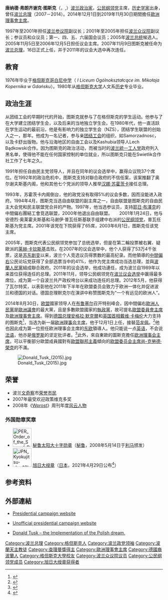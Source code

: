 {{noteTA
|T=zh:唐納德·圖斯克;zh-tw:唐納·圖斯克;zh-cn:唐纳德·图斯克;zh-hk:當奴·圖斯克;zh-hant:唐納德·塔斯克;
|1=zh-tw:唐納;zh-cn:唐纳德;zh-hk:當奴;zh-hant:唐納德;
|2=zh-tw:圖斯克;zh-cn:图斯克;zh-hk:圖斯克;zh-hant:塔斯克;
}}
{{Infobox officeholder
|name         = 唐纳德·图斯克
|original_name= Donald Tusk
|office       = 第二任[[欧洲理事会主席|欧洲理事会主席]]
|image        = Donald Tusk 2013-12-19.jpg
|caption      = 2013年的图斯克
|term_start   = 2014年12月1日
|term_end     = 2019年11月30日
|predecessor  = [[赫尔曼·范龙佩|赫尔曼·范龙佩]]
|successor    = [[夏尔·米歇尔|夏尔·米歇尔]]
|office1      = 第14任[[波兰总理|波兰总理]]
|president1   = [[莱赫·卡钦斯基|莱赫·卡钦斯基]]<br>[[布罗尼斯瓦夫·科莫罗夫斯基|布罗尼斯瓦夫·科莫罗夫斯基]]{{small|（代理）}}<br>{{le|博格丹·博鲁塞维奇|Bogdan Borusewicz}}{{small|（代理）}}<br>[[格热戈日·谢蒂纳|格热戈日·谢蒂纳]] {{small|（代理）}}<br>布罗尼斯瓦夫·科莫罗夫斯基
|term_start1  = 2007年11月16日
|term_end1    = 2014年9月22日
|predecessor1 = [[雅罗斯瓦夫·卡钦斯基|雅罗斯瓦夫·卡钦斯基]]
|successor1   = [[埃娃·科帕奇|埃娃·科帕奇]]
|office2      = [[公民綱領_(波蘭)|公民纲领]]领袖
|term_start2  = 2003年6月1日
|term_end2    = 2014年11月8日
|predecessor2 = {{le|马切伊·普瓦任斯基|Maciej Płażyński}}
|successor2   = [[埃娃·科帕奇|埃娃·科帕奇]]
|birth_name   = 唐纳德·弗朗齐谢克·图斯克<br>Donald Franciszek Tusk
|birth_date   = {{birth date and age|df=yes|1957|4|22}}
|birth_place  = {{flagicon image|Flag of Poland (1928-1980).svg}} [[波兰人民共和国|波兰]][[濱海省|濱海省]][[格但斯克|格但斯克]]
|death_date   = 
|death_place  = 
|nationality = {{POL}}
|party        = 自由民主党{{small|（1994年前）}}<br>自由联盟{{small|（1994年–2001年）}}<br>[[公民綱領_(波蘭)|公民纲领]]{{small|（2001年至今）}}
|spouse       = 玛格莎塔·图斯克
|children     = 2名子女
|alma_mater   = [[格但斯克大学|格但斯克大学]]
|signature    = Donald Tusk Signature 2.svg
|website       = {{url|consilium.europa.eu|官方网站}}
}}
'''唐纳德·弗朗齐谢克·图斯克'''（{{lang-pl|Donald Franciszek Tusk}}，{{IPAc-pl|AUD|Pl-Donald_Franciszek_Tusk.ogg|'|d|o|n|a|l|t|-|f|r|a|n|'|ć|i|sz|e|k|-|'|t|u|s|k}},{{bd|1957年|4月22日|catIdx=Tusk, Donald}}）[[波兰|波兰]][[政治家|政治家]]，[[公民綱領_(波蘭)|公民纲领党]]主席，[[历史学家|历史学家]]出身，曾任[[波兰总理|波兰总理]]（2007－2014）。2014年12月1日到2019年11月30日期間擔任[[歐洲理事會主席|歐洲理事會主席]]。

1997年至2001年担任[[波兰参议院|波兰参议院]]副议长；2001年至2005年担任[[波兰众议院|波兰众议院]]副议长；参议员和众议员；第一、四、五、六届国会议员；2005年[[波兰总统|波兰总统]]候选人。2005年11月5日至2006年12月5日担任议会主席。2007年11月9日图斯克被任命为[[波兰总理|波兰总理]]，16日正式上任，并于2011年的议会大选中再次连任。

== 教育 ==
1976年毕业于[[格但斯克哥白尼中学|格但斯克哥白尼中学]]（ ''I Liceum Ogólnokształcące im. Mikołaja Kopernika w Gdańsku''）。1980年从[[格但斯克大学|格但斯克大学]]人文系[[历史|历史]]专业毕业。

== 政治生涯 ==
从团结工会的早期时代的开始，图斯克就参与了在格但斯克的学生运动。他参与了在大学建立团结学生会，以及后来的当地独立学生会。在1980年代，他一直活跃在​​学生运动的最前沿，他是有影响力的独立学生会（NZS），团结学生联盟的创始人之一，那年。他成为一名记者，参与亲[[团结工会|团结工会]]的组织，如Samorzadnosc，以及卡舒出版物。他与沿海地区的自由工会以及Kashubia领导人Lech Bądkowski合作。因为图斯克的政治活动，而被当时的[[波兰統一工人党|波兰統一工人党]]政府列入黑名单，使得他不能在任何国家控制的单位就业，所以图斯克只能在Swietlik合作社工作了七年之久。

1991年担任自由民主党领导人，并且在同年的议会选举中，赢得众议院37个席位。在1992年的政治危机中，图斯克支持对聯合政府的不信任案，该案推翻了奥尔谢夫斯基内阁，他和其他七个党派的领导人推举[[汉娜·苏霍茨卡|汉娜·苏霍茨卡]]接任总理。

1993年，苏霍茨卡内阁倒台，他的政党没有取得5%的议会多数，因而没能进入政府。1994年4月，图斯克当选自由联盟的副主席之一，自由联盟是图斯克的自由民主大会党和民主联盟党合并的产物。1997年，他当选参议员，支持[[耶日·布澤克|耶日·布澤克]]的中間偏右團結工會竞选联盟，2000年他退出自由联盟。
　
2001年1月24日，他与安德烈·奥莱霍夫斯基和马谢伊·普瓦任斯基联手组建中右派的[[公民綱領_(波蘭)|公民纲领党]]，普瓦任斯基为党主席。2001年该党在下院获得了65席，2003年6月1日，图斯克任该党主席。

2005年，图斯克代表公民纲领党参加了总统选举，但是在第二輪投票被右翼、疑歐派的[[莱赫·卡钦斯基|莱赫·卡钦斯基]]击败。在2007年的议会选举中，他个人获得了53万4千张票，这是[[苏东剧变|苏东剧变]]以来，波兰个人竞选议员得票数的最高纪录。而他領導的[[中間偏右|中間偏右]]公民论坛党获得了全部选票当中的41%，他作为党主席成功当选总理，並與[[波蘭人民黨|波蘭人民黨]]組成聯合政府。2011年的议会选举，他成功連任，成为波兰自1989年以来首位获得连任的总理。2011年11月，领导公民纲领党在[[2011年波兰议会选举|波兰议会选举]]中赢得最多席位，成为第一个自波兰共产政权垮台以来成功连任的总理。2012年5月，他获得了瓦尔特奖，以表彰他在2011年下半年在欧盟委员会致力于欧洲一体化并促进波兰和德国的对话。德国总理默克尔在演讲中称赞图斯克为“一个有远见的欧洲人”。

2014年8月30日，[[欧盟|欧盟]]國家领导人在[[布鲁塞尔|布鲁塞尔]]召开特别峰会，因中間偏右[[歐洲人民黨|歐洲人民黨]]是[[歐洲議會|歐洲議會]]的最大黨，且是多數歐盟國家的[[執政黨|執政黨]]，故可提名[[歐盟委員會主席|歐盟委員會主席]]及[[歐洲理事會主席|歐洲理事會主席]]。得到[[德国总理|德国总理]][[安格拉·默克爾|安格拉·默克爾]]和[[英国首相|英国首相]][[戴维·卡梅伦|戴维·卡梅伦]]大力支持的图斯克<ref>{{cite web |url=http://www.bbc.co.uk/zhongwen/simp/world/2014/08/140830_profile_eu_tusk_.shtml |language= |title=人物：必须要认识的欧盟两张新面孔 |publisher=BBC中文网 |date=2014年8月30日 |accessdate= |archive-date=2014年9月1日 |archive-url=https://web.archive.org/web/20140901102218/http://www.bbc.co.uk/zhongwen/simp/world/2014/08/140830_profile_eu_tusk_.shtml |dead-url=no }}</ref>，当选为新一届[[欧洲理事会主席|欧洲理事会主席]]，他于12月1日上任，接替[[范龙佩|范龙佩]]。<ref>{{cite web |url=http://news.163.com/14/0831/11/A4VMB6R500014JB5.html |language= |title=新闻人物：新当选的欧洲理事会主席图斯克 |publisher=新华网 |date=2014-08-31 |accessdate= |archive-url=https://web.archive.org/web/20140903141421/http://news.163.com/14/0831/11/A4VMB6R500014JB5.html |archive-date=2014-09-03 |dead-url=yes }}</ref>他也因此成为第一位担任欧洲理事会主席的[[东欧|东欧]]領導人。他只能说一点[[英语|英语]]，不会说[[法语|法语]]，他亦是[[俄罗斯|俄罗斯]]的坚定批评者。<ref>{{cite web |url=http://www.bbc.co.uk/zhongwen/simp/world/2014/08/140830_eu_top_jobs.shtml |language= |title=欧盟宣布波兰总理担任欧洲理事会主席 |publisher=BBC中文网 |date=2014年8月30日 |accessdate= |archive-date=2014年9月1日 |archive-url=https://web.archive.org/web/20140901105102/http://www.bbc.co.uk/zhongwen/simp/world/2014/08/140830_eu_top_jobs.shtml |dead-url=no }}</ref>此外，來自東歐的圖斯克擔任[[欧洲理事会主席|欧洲理事会主席]]，可以平衡部分歐盟成員國對有[[泛歐主義|歐盟聯邦主義]]傾向的[[欧盟委员会主席|欧盟委员会主席]][[尚-克勞德·榮克|尚-克勞德·榮克]]的不滿。

[[File:Donald_Tusk_(2015).jpg|thumb]]

== 荣誉 ==
*波兰[[文奇察|文奇察]]市[[荣誉市民|荣誉市民]]
*2007年最受欢迎政策维克多奖
*2008年《[[Wprost|Wprost]]》周刊年度[[风云人物|风云人物]]

===外国勋章奖章===
* [[File:PER_Order_of_the_Sun_of_Peru_-_Grand_Cross_BAR.png|60px]] [[秘鲁太阳勋章|秘鲁太阳大十字勋章]]（[[秘鲁|秘鲁]]，2008年5月14日于[[利马|利马]]颁发）
* [[File:JPN_Kyokujitsu-sho_1Class_BAR.svg|60px]] [[旭日章|旭日大绶章]]（[[日本|日本]]，2021年4月29日公布<ref>{{ja}}{{cite web |url=https://www.mofa.go.jp/mofaj/files/100182755.pdf |title=令和3年春の外国人叙勲受章者名簿 |publisher=[[内阁府|内阁府]] |date=2021-04-29 |accessdate=2021-07-02 |archive-date=2021-04-29 |archive-url=https://web.archive.org/web/20210429040545/https://www.mofa.go.jp/mofaj/files/100182755.pdf |dead-url=no }}</ref>）

== 参考资料 ==
{{Reflist|2}}

== 外部連結 ==
{{Commons|Donald Tusk}}
* [http://www.tusk.pl Presidential campaign website]{{Wayback|url=http://www.tusk.pl/ |date=20160811070511 }}
* {{pl icon}} [https://web.archive.org/web/20080723133311/http://www.donaldtusk.org/ Unofficial presidential campaign website]
* [https://web.archive.org/web/20071017014340/http://axisglobe.com/article.asp?article=407 Donald Tusk – the Implementation of the Polish dream.]

{{start box}}
{{succession box|[[雅罗斯瓦夫·卡钦斯基|雅罗斯瓦夫·卡钦斯基]]|[[埃娃·科帕奇|埃娃·科帕奇]]|[[波兰总理|波兰总理]]|2007年至2014年|}}
{{succession box|[[赫爾曼·范龍佩|赫爾曼·范龍佩]]|[[夏尔·米歇尔|夏尔·米歇尔]]|[[欧洲理事会主席|欧洲理事会主席]]|2014年至2019年}}
{{end box}}

{{欧洲理事会主席}}
{{欧洲理事会}}
{{查理曼奖}}
{{G20領袖}}
{{G20國家元首}}
{{Authority control}}

{{DEFAULTSORT:Tusk, Donald}}
[[Category:波兰总理|Category:波兰总理]]
[[Category:格但斯克人|Category:格但斯克人]]
[[Category:波兰政党领袖|Category:波兰政党领袖]]
[[Category:波蘭天主教徒|Category:波蘭天主教徒]]
[[Category:查理曼獎得主|Category:查理曼獎得主]]
[[Category:歐洲理事會主席|Category:歐洲理事會主席]]
[[Category:德國裔波蘭人|Category:德國裔波蘭人]]
[[Category:格但斯克大學校友|Category:格但斯克大學校友]]
[[Category:波兰众议院议员|Category:波兰众议院议员]]
[[Category:公民纲领党成员|Category:公民纲领党成员]]
[[Category:旭日大绶章获得者|Category:旭日大绶章获得者]]